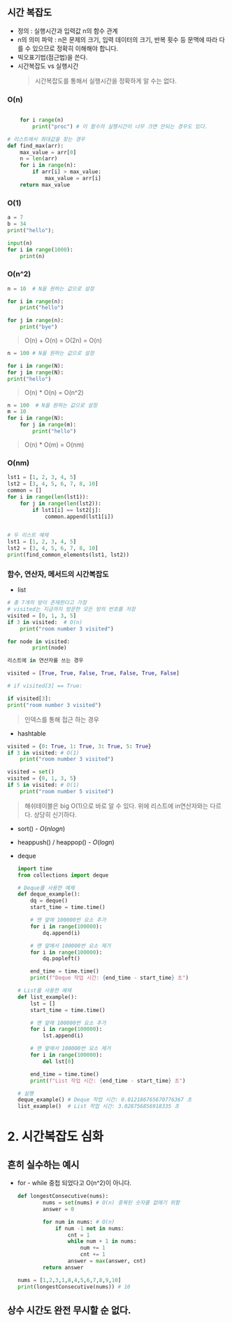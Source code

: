 ## 시간 복잡도

- 정의 : 실행시간과 입력값 n의 함수 관계
- n의 의미 파악 : n은 문제의 크기, 입력 데이터의 크기, 반복 횟수 등 문맥에 따라 다를 수 있으므로 정확히 이해해야 합니다.
- 빅오표기법(점근법)을 쓴다.
- 시간복잡도 vs 실행시간
  > 시간복잡도를 통해서 실행시간을 정확하게 알 수는 없다.

### O(n)

```python

	for i range(n)
		print("proc") # 이 함수의 실행시간이 너무 크면 안되는 경우도 있다.
```

```python
# 리스트에서 최대값을 찾는 경우
def find_max(arr):
    max_value = arr[0]
    n = len(arr)
    for i in range(n):
        if arr[i] > max_value:
            max_value = arr[i]
    return max_value
```

### O(1)

```python
a = 7
b = 34
print("hello");
```

```python
input(n)
for i in range(1000):
    print(n)
```

### O(n^2)

```python
n = 10  # N을 원하는 값으로 설정

for i in range(n):
    print("hello")

for j in range(n):
    print("bye")
```

> O(n) + O(n) = O(2n) = O(n)

```python
n = 100 # N을 원하는 값으로 설정

for i in range(N):
for j in range(N):
print("hello")
```

> O(n) \* O(n) = O(n^2)

```python
n = 100  # N을 원하는 값으로 설정
m = 10
for i in range(N):
    for j in range(m):
        print("hello")
```

> O(n) \* O(m) = O(nm)

### O(nm)

```python
lst1 = [1, 2, 3, 4, 5]
lst2 = [3, 4, 5, 6, 7, 8, 10]
common = []
for i in range(len(lst1)):
    for j in range(len(lst2)):
        if lst1[i] == lst2[j]:
            common.append(lst1[i])


# 두 리스트 예제
lst1 = [1, 2, 3, 4, 5]
lst2 = [3, 4, 5, 6, 7, 8, 10]
print(find_common_elements(lst1, lst2))
```

### 함수, 연산자, 메서드의 시간복잡도

- list

```python
# 총 7개의 방이 존재한다고 가정
# visited는 지금까지 방문한 모든 방의 번호를 저장
visited = [0, 1, 3, 5]
if 3 in visited:  # O(n)
    print("room number 3 visited")

for node in visited:
		print(node)
```

```python
리스트에 in 연산자를 쓰는 경우

visited = [True, True, False, True, False, True, False]

# if visited[3] == True:

if visited[3]:
print("room number 3 visited")

```

> 인덱스를 통해 접근 하는 경우

- hashtable

```python
visited = {0: True, 1: True, 3: True, 5: True}
if 3 in visited: # O(1)
    print("room number 3 visited")

visited = set()
visited = {0, 1, 3, 5}
if 5 in visited: # O(1)
    print("room number 5 visited")
```

> 해쉬테이블은 big O(1)으로 바로 알 수 있다. 위에 리스트에 in연산자와는 다르다. 상당히 신기하다.

- sort() - $O(nlogn)$
- heappush() / heappop() - $O(logn)$

- deque

  ```python
  import time
  from collections import deque

  # Deque를 사용한 예제
  def deque_example():
      dq = deque()
      start_time = time.time()

      # 맨 앞에 100000번 요소 추가
      for i in range(100000):
          dq.append(i)

      # 맨 앞에서 100000번 요소 제거
      for i in range(100000):
          dq.popleft()

      end_time = time.time()
      print(f"Deque 작업 시간: {end_time - start_time} 초")

  # List를 사용한 예제
  def list_example():
      lst = []
      start_time = time.time()

      # 맨 앞에 100000번 요소 추가
      for i in range(100000):
          lst.append(i)

      # 맨 앞에서 100000번 요소 제거
      for i in range(100000):
          del lst[0]

      end_time = time.time()
      print(f"List 작업 시간: {end_time - start_time} 초")

  # 실행
  deque_example() # Deque 작업 시간: 0.012186765670776367 초
  list_example()  # List 작업 시간: 3.028756856918335 초
  ```

# 2. 시간복잡도 심화

## 흔히 실수하는 예시

- for - while 중첩 되었다고 O(n^2)이 아니다.
  ```python
  def longestConsecutive(nums):
          nums = set(nums) # O(n) 중복된 숫자를 없애기 위함
          answer = 0

          for num in nums: # O(n)
              if num -1 not in nums:
                  cnt = 1
                  while num + 1 in nums:
                      num += 1
                      cnt += 1
                  answer = max(answer, cnt)
          return answer

  nums = [1,2,3,1,8,4,5,6,7,8,9,10]
  print(longestConsecutive(nums)) # 10
  ```

## 상수 시간도 완전 무시할 순 없다.
